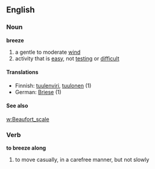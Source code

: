 ==English==

===Noun===
'''breeze'''
#a gentle to moderate [[wind]]
#activity that is [[easy]], not [[testing]] or [[difficult]]

====Translations====
*Finnish: [[tuulenviri]], [[tuulonen]] (1)
*German: [[Briese]] (1)


====See also====
[[w:Beaufort_scale]]

===Verb===
'''to breeze along'''
#to move casually, in a carefree manner, but not slowly